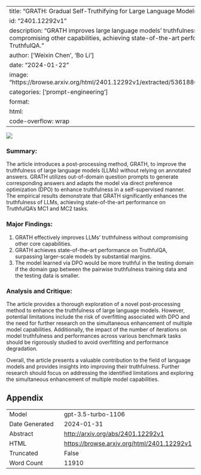
---
title: "GRATH: Gradual Self-Truthifying for Large Language Models"
id: "2401.12292v1"
description: "GRATH improves large language models' truthfulness without compromising other capabilities, achieving state-of-the-art performance on TruthfulQA."
author: ['Weixin Chen', 'Bo Li']
date: "2024-01-22"
image: "https://browse.arxiv.org/html/2401.12292v1/extracted/5361880/figures/figure1.png"
categories: ['prompt-engineering']
format:
  html:
    code-overflow: wrap
---

![](https://browse.arxiv.org/html/2401.12292v1/extracted/5361880/figures/figure1.png)

### Summary:
The article introduces a post-processing method, GRATH, to improve the truthfulness of large language models (LLMs) without relying on annotated answers. GRATH utilizes out-of-domain question prompts to generate corresponding answers and adapts the model via direct preference optimization (DPO) to enhance truthfulness in a self-supervised manner. The empirical results demonstrate that GRATH significantly enhances the truthfulness of LLMs, achieving state-of-the-art performance on TruthfulQA's MC1 and MC2 tasks.

### Major Findings:
1. GRATH effectively improves LLMs’ truthfulness without compromising other core capabilities.
2. GRATH achieves state-of-the-art performance on TruthfulQA, surpassing larger-scale models by substantial margins.
3. The model learned via DPO would be more truthful in the testing domain if the domain gap between the pairwise truthfulness training data and the testing data is smaller.

### Analysis and Critique:
The article provides a thorough exploration of a novel post-processing method to enhance the truthfulness of large language models. However, potential limitations include the risk of overfitting associated with DPO and the need for further research on the simultaneous enhancement of multiple model capabilities. Additionally, the impact of the number of iterations on model truthfulness and performances across various benchmark tasks should be rigorously studied to avoid overfitting and performance degradation.

Overall, the article presents a valuable contribution to the field of language models and provides insights into improving their truthfulness. Further research should focus on addressing the identified limitations and exploring the simultaneous enhancement of multiple model capabilities.

## Appendix

|          |          |
|----------|----------|
| Model     | gpt-3.5-turbo-1106       |
| Date Generated     | 2024-01-31       |
| Abstract | [http://arxiv.org/abs/2401.12292v1](http://arxiv.org/abs/2401.12292v1)        |
| HTML     | [https://browse.arxiv.org/html/2401.12292v1](https://browse.arxiv.org/html/2401.12292v1)       |
| Truncated       | False       |
| Word Count       | 11910       |